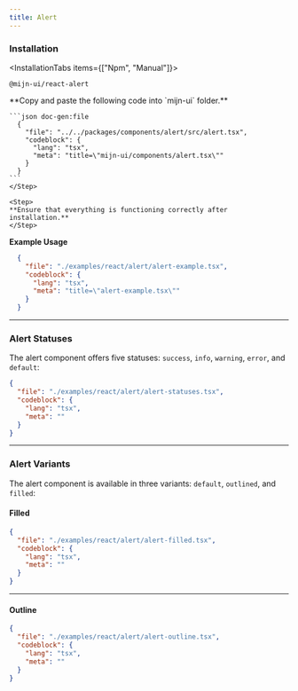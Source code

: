 ```yaml
---
title: Alert
---
```



<ComponentPreview>
  <AlertExample />
</ComponentPreview>

### Installation

<InstallationTabs items={["Npm", "Manual"]}>
  <InstallationTabsContent value="Npm">
  ```package-install
  @mijn-ui/react-alert
  ```
  </InstallationTabsContent>
  
  <InstallationTabsContent value="Manual">
  <Steps>
    <Step>
    **Copy and paste the following code into `mijn-ui` folder.**

    ```json doc-gen:file
      {
        "file": "../../packages/components/alert/src/alert.tsx",
        "codeblock": {
          "lang": "tsx",
          "meta": "title=\"mijn-ui/components/alert.tsx\""
        }
      }
    ```
    </Step>

    <Step>
    **Ensure that everything is functioning correctly after installation.**
    </Step>

  </Steps>
  </InstallationTabsContent>
</InstallationTabs>

**Example Usage**

```json doc-gen:file
  {
    "file": "./examples/react/alert/alert-example.tsx",
    "codeblock": {
      "lang": "tsx",
      "meta": "title=\"alert-example.tsx\""
    }
  }
```

---

### Alert Statuses

The alert component offers five statuses: `success`, `info`, `warning`, `error`, and `default`:

<ComponentPreview className="md:p-10">
  <AlertStatuses />
</ComponentPreview>

```json doc-gen:file
{
  "file": "./examples/react/alert/alert-statuses.tsx",
  "codeblock": {
    "lang": "tsx",
    "meta": ""
  }
}
```

---

### Alert Variants

The alert component is available in three variants: `default`, `outlined`, and `filled`:

#### Filled

<ComponentPreview className="md:p-10">
  <AlertFilled />
</ComponentPreview>

```json doc-gen:file
{
  "file": "./examples/react/alert/alert-filled.tsx",
  "codeblock": {
    "lang": "tsx",
    "meta": ""
  }
}
```

---

#### Outline

<ComponentPreview className="md:p-10">
  <AlertOutline />
</ComponentPreview>

```json doc-gen:file
{
  "file": "./examples/react/alert/alert-outline.tsx",
  "codeblock": {
    "lang": "tsx",
    "meta": ""
  }
}
```
